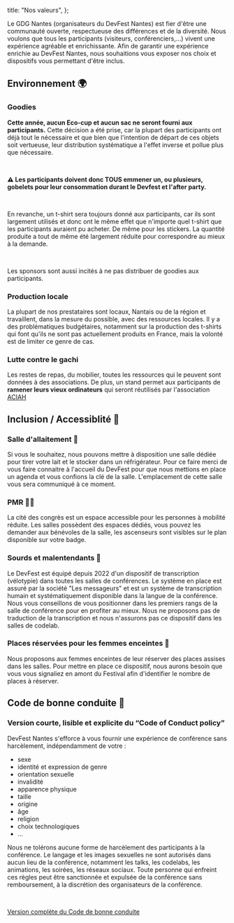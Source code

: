 
  title: "Nos valeurs",
};

<PrimarySection>
Le GDG Nantes (organisateurs du DevFest Nantes) est fier d'être une communauté ouverte, respectueuse des différences et de la diversité. Nous voulons que tous les participants (visiteurs, conférenciers,…) vivent une expérience agréable et enrichissante. Afin de garantir une expérience enrichie au DevFest Nantes, nous souhaitions vous exposer nos choix et dispositifs vous permettant d'être inclus.

<br/>

## Environnement 🌍

### Goodies

<p><strong>Cette année, aucun Eco-cup et aucun sac ne seront fourni aux participants.</strong> Cette décision a été prise, car la plupart des participants ont déjà tout le nécessaire et que bien que l'intention de départ de ces objets soit vertueuse, leur distribution systématique a l'effet inverse et pollue plus que nécessaire.
</p>
<br/>

<p><strong>⚠️ Les participants doivent donc TOUS emmener un, ou plusieurs, gobelets pour leur consommation durant le Devfest et l'after party.</strong></p>

<br/>

En revanche, un t-shirt sera toujours donné aux participants, car ils sont largement utilisés et donc ont le même effet que n'importe quel t-shirt que les participants auraient pu acheter. De même pour les stickers. La quantité produite a tout de même été largement réduite pour correspondre au mieux à la demande.

<br/>

Les sponsors sont aussi incités à ne pas distribuer de goodies aux participants.

### Production locale

La plupart de nos prestataires sont locaux, Nantais ou de la région et travaillent, dans la mesure du possible, avec des ressources locales. Il y a des problématiques budgétaires, notamment sur la production des t-shirts qui font qu'ils ne sont pas actuellement produits en France, mais la volonté est de limiter ce genre de cas.

### Lutte contre le gachi

Les restes de repas, du mobilier, toutes les ressources qui le peuvent sont données à des associations.
De plus, un stand permet aux participants de <strong>ramener leurs vieux ordinateurs</strong> qui seront réutilisés par l'association [ACIAH](https://aciah-formations-informatiques-pour-tous.fr/)

## Inclusion / Accessiblité 🦾

### Salle d'allaitement 🤱

Si vous le souhaitez, nous pouvons mettre à disposition une salle dédiée pour tirer votre lait et le stocker dans un réfrigérateur. Pour ce faire merci de vous faire connaitre à l'accueil du DevFest pour que nous mettions en place un agenda et vous confions la clé de la salle. L'emplacement de cette salle vous sera communiqué à ce moment.

### PMR 🧑‍🦽

La cité des congrès est un espace accessible pour les personnes à mobilité réduite. Les salles possèdent des espaces dédiés, vous pouvez les demander aux bénévoles de la salle, les ascenseurs sont visibles sur le plan disponible sur votre badge.

### Sourds et malentendants 🦻

Le DevFest est équipé depuis 2022 d'un dispositif de transcription (vélotypie) dans toutes les salles de conférences. Le système en place est assuré par la société "Les messageurs" et est un système de transcription humain et systématiquement disponible dans la langue de la conférence. Nous vous conseillons de vous positionner dans les premiers rangs de la salle de conférence pour en profiter au mieux. Nous ne proposons pas de traduction de la transcription et nous n'assurons pas ce dispositif dans les salles de codelab.

### Places réservées pour les femmes enceintes 🤰

Nous proposons aux femmes enceintes de leur réserver des places assises dans les salles. Pour mettre en place ce dispositif, nous aurons besoin que vous vous signaliez en amont du Festival afin d'identifier le nombre de places à réserver.

## Code de bonne conduite 💆

### Version courte, lisible et explicite du “Code of Conduct policy”

DevFest Nantes s'efforce à vous fournir une expérience de conférence sans harcèlement, indépendamment de votre :

- sexe
- identité et expression de genre
- orientation sexuelle
- invalidité
- apparence physique
- taille
- origine
- âge
- religion
- choix technologiques
- ...

Nous ne tolérons aucune forme de harcèlement des participants à la conférence. Le langage et les images sexuelles ne sont autorisés dans aucun lieu de la conférence, notamment les talks, les codelabs, les animations, les soirées, les réseaux sociaux. Toute personne qui enfreint ces règles peut être sanctionnée et expulsée de la conférence sans remboursement, à la discrétion des organisateurs de la conférence.

<br/>

[Version complète du Code de bonne conduite](/code-of-conduct)


</PrimarySection>
